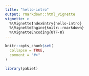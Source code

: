 ```yaml
---
title: "hello-intro"
output: rmarkdown::html_vignette
vignette: >
  %\VignetteIndexEntry{hello-intro}
  %\VignetteEngine{knitr::rmarkdown}
  %\VignetteEncoding{UTF-8}
---
```


```r
knitr::opts_chunk$set(
  collapse = TRUE,
  comment = "#>"
)
```

```r
library(pakiet)
```
